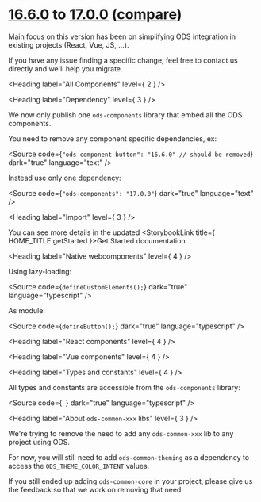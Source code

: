 
<Meta title="OVHcloud Design System/What's new?/Migration guide/16.x to 17.x" />

# [16.6.0](https://ovh.github.io/design-system/v16.6.0/?path=/story/ovhcloud-design-system-what-s-new-changelog--page) to [17.0.0](https://ovh.github.io/design-system/v17.0.0/?path=/story/ovhcloud-design-system-what-s-new-changelog--page) ([compare](https://github.com/ovh/design-system/compare/release/16.0...release/17.0))

Main focus on this version has been on simplifying ODS integration in existing projects (React, Vue, JS, ...).

If you have any issue finding a specific change, feel free to contact us directly and we'll help you migrate.

<Heading label="All Components" level={ 2 } />

<Heading label="Dependency" level={ 3 } />

We now only publish one `ods-components` library that embed all the ODS components.

You need to remove any component specific dependencies, ex:

<Source code={`"ods-component-button": "16.6.0" // should be removed`}
        dark="true"
        language="text" />

Instead use only one dependency:

<Source code={`"ods-components": "17.0.0"`}
        dark="true"
        language="text" />

<Heading label="Import" level={ 3 } />

You can see more details in the updated <StorybookLink title={ HOME_TITLE.getStarted }>Get Started documentation</StorybookLink>

<Heading label="Native webcomponents" level={ 4 } />

Using lazy-loading:

<Source code={`
defineCustomElements();
`}
        dark="true"
        language="typescript" />

As module:

<Source code={`
defineButton();
`}
        dark="true"
        language="typescript" />

<Heading label="React components" level={ 4 } />

<Source code="import { OsdsButton, OsdsText } from '@ovhcloud/ods-components/react';"
        dark="true"
        language="typescript" />

<Heading label="Vue components" level={ 4 } />

<Source code="import { OsdsButton, OsdsText } from '@ovhcloud/ods-components/vue';"
        dark="true"
        language="typescript" />

<Heading label="Types and constants" level={ 4 } />

All types and constants are accessible from the `ods-components` library:

<Source code={`
`}
        dark="true"
        language="typescript" />

<Heading label="About `ods-common-xxx` libs" level={ 3 } />

We're trying to remove the need to add any `ods-common-xxx` lib to any project using ODS.

For now, you will still need to add `ods-common-theming` as a dependency to access the `ODS_THEME_COLOR_INTENT` values.

If you still ended up adding `ods-common-core` in your project, please give us the feedback so that we work on removing that need.
